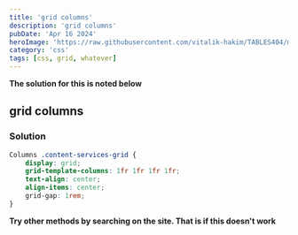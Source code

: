 ```yaml
---
title: 'grid columns'
description: 'grid columns'
pubDate: 'Apr 16 2024'
heroImage: 'https://raw.githubusercontent.com/vitalik-hakim/TABLES404/main/error_b/CSS.png'
category: 'css'
tags: [css, grid, whatever]
---
```


**The solution for this is noted below**

## grid columns

### Solution

```css
Columns .content-services-grid {
	display: grid;
	grid-template-columns: 1fr 1fr 1fr 1fr;
	text-align: center;
	align-items: center;
	grid-gap: 1rem;
}
```

**Try other methods by searching on the site. That is if this doesn't work**
